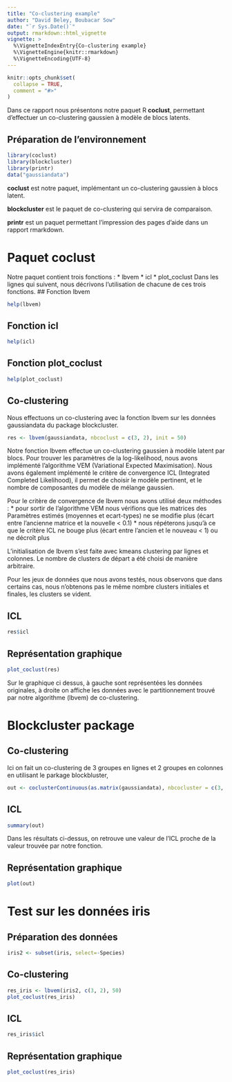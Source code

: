 ---
title: "Co-clustering example"
author: "David Beley, Boubacar Sow"
date: "`r Sys.Date()`"
output: rmarkdown::html_vignette
vignette: >
  %\VignetteIndexEntry{Co-clustering example}
  %\VignetteEngine{knitr::rmarkdown}
  %\VignetteEncoding{UTF-8}
---

```{r setup, include = FALSE}
knitr::opts_chunk$set(
  collapse = TRUE,
  comment = "#>"
)
```

Dans ce rapport nous présentons notre paquet R **coclust**, permettant d'effectuer un co-clustering gaussien à modèle de blocs latents. 

## Préparation de l'environnement

```{r}
library(coclust)
library(blockcluster)
library(printr)
data("gaussiandata")
```

**coclust** est notre paquet, implémentant un co-clustering gaussien à blocs latent.

**blockcluster** est le paquet de co-clustering qui servira de comparaison.

**printr** est un paquet permettant l'impression des pages d'aide dans un rapport rmarkdown.

# Paquet coclust

Notre paquet contient trois fonctions :
  * lbvem
  * icl
  * plot_coclust
Dans les lignes qui suivent, nous décrivons l'utilisation de chacune de ces trois fonctions. 
## Fonction lbvem

```{r, echo=FALSE, results='asis'}
help(lbvem)
```

## Fonction icl

```{r, echo=FALSE, results='asis'}
help(icl)
```

## Fonction plot_coclust

```{r, echo=FALSE, results='asis'}
help(plot_coclust)
```

## Co-clustering

Nous effectuons un co-clustering avec la fonction lbvem sur les données gaussiandata du package blockcluster.

```{r}
res <- lbvem(gaussiandata, nbcoclust = c(3, 2), init = 50)
```

Notre fonction lbvem effectue un co-clustering gaussien à modèle latent par blocs. Pour trouver les paramètres de la log-likelihood, nous avons implémenté l'algorithme VEM (Variational Expected Maximisation). Nous avons également implémenté le critère de convergence ICL (Integrated Completed Likelihood), il permet de choisir le modèle pertinent, et le nombre de composantes du modèle de mélange gaussien. 

Pour le critère de convergence  de lbvem nous avons utilisé deux méthodes :
  * pour sortir de l'algorithme VEM nous vérifions que les matrices des Paramètres estimés (moyennes et ecart-types) ne se modifie plus (écart entre l'ancienne matrice et la nouvelle < 0.1)
  * nous répéterons jusqu'à ce que le critère ICL ne bouge plus (écart entre l'ancien et le nouveau < 1) ou ne décroît plus

L'initialisation de lbvem s'est faite avec kmeans clustering par lignes et colonnes. Le nombre de clusters de départ a été choisi de manière arbitraire. 

Pour les jeux de données que nous avons testés, nous observons que dans certains cas, nous n'obtenons pas le même nombre clusters  initiales et finales, les clusters se vident.

## ICL
```{r}
res$icl
```


## Représentation graphique

```{r fig.height = 6, fig.width = 8, fig.align = "center"}
plot_coclust(res)
```

Sur le graphique ci dessus, à gauche sont représentées les données originales, à droite on affiche les données avec le partitionnement trouvé par notre algorithme (lbvem) de co-clustering.


# Blockcluster package
## Co-clustering
Ici on fait un co-clustering de 3 groupes en lignes et 2 groupes en colonnes en utilisant le parkage blockbluster, 
```{r}
out <- coclusterContinuous(as.matrix(gaussiandata), nbcocluster = c(3, 2))
```

## ICL
```{r}
summary(out)
```

Dans les résultats ci-dessus, on retrouve une valeur de l'ICL proche de la valeur trouvée par notre fonction.

## Représentation graphique
```{r fig.height = 6, fig.width = 8, fig.align = "center"}
plot(out)
```

# Test sur les données iris

## Préparation des données
```{r}
iris2 <- subset(iris, select=-Species)
```


## Co-clustering
```{r}
res_iris <- lbvem(iris2, c(3, 2), 50)
plot_coclust(res_iris)
```


## ICL
```{r}
res_iris$icl
```

## Représentation graphique
```{r fig.height = 6, fig.width = 8, fig.align = "center"}
plot_coclust(res_iris)
```

